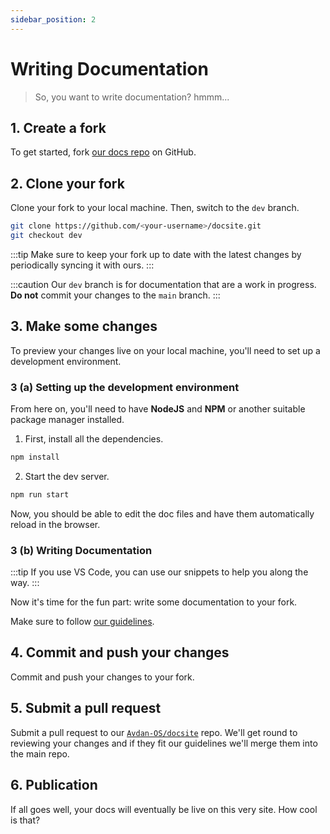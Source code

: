 ```yaml
---
sidebar_position: 2
---
```

# Writing Documentation

<Notice type="wip" url="/docs/avdanos/contributing/documentation/submitting-changes.mdx" />

> So, you want to write documentation? hmmm...

## 1. Create a fork
To get started, fork [our docs repo](https://github.com/Avdan-OS/docsite) on GitHub.

## 2. Clone your fork
Clone your fork to your local machine. Then, switch to the `dev` branch.

```bash title="You can use these Git commands, or alternatively, use the source control menus in your IDE."
git clone https://github.com/<your-username>/docsite.git
git checkout dev
```

:::tip
Make sure to keep your fork up to date with the latest changes by periodically syncing it with ours.
:::

:::caution
Our `dev` branch is for documentation that are a work in progress.
**Do not** commit your changes to the `main` branch.
:::

## 3. Make some changes
To preview your changes live on your local machine, you'll need to set up a development environment.
### 3 (a) Setting up the development environment
From here on, you'll need to have **NodeJS** and **NPM** or another suitable package manager installed.

1. First, install all the dependencies.
```bash title="Installing dependencies with NPM"
npm install
```

2. Start the dev server.
```bash
npm run start
```

Now, you should be able to edit the doc files and have them automatically reload in the browser.

### 3 (b) Writing Documentation

:::tip
If you use VS Code, you can use our snippets to help you along the way.
:::


Now it's time for the fun part: write some documentation to your fork.

Make sure to follow [our guidelines](./guidelines).


## 4. Commit and push your changes
Commit and push your changes to your fork.

## 5. Submit a pull request
Submit a pull request to our [`Avdan-OS/docsite`](https://github.com/Avdan-OS/docsite) repo.
We'll get round to reviewing your changes and if they fit our guidelines we'll merge them into the main repo.

## 6. Publication
If all goes well, your docs will eventually be live on this very site. How cool is that?
